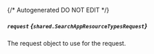 {/* Autogenerated DO NOT EDIT  */}

##### `request` *{`shared.SearchAppResourceTypesRequest`}*
The request object to use for the request.

<Collapsible openLabel={Labels.showProperties} closeLabel={Labels.hideProperties}>
  <SearchAppResourceTypesRequest />
</Collapsible>


